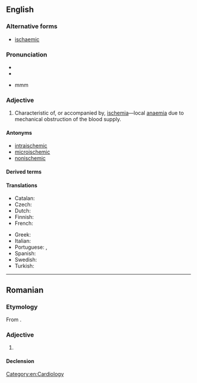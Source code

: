 ==English==

===Alternative forms===
* {{qualifier|UK}} [[ischaemic]]
{{root|en|ine-pro|*seǵʰ-}}

===Pronunciation===
* {{IPA|en|/ɪˈskiːmɪk/}}
* {{rhymes|en|iːmɪk|s=3}}
* {{hyphenation|en|is|che|mic}}mmm

===Adjective===
{{en-adj}}

# {{lb|en|pathology}} Characteristic of, or accompanied by, [[ischemia]]—local [[anaemia]] due to mechanical obstruction of the blood supply.

====Antonyms====
* [[intraischemic]]
* [[microischemic]]
* [[nonischemic]]

====Derived terms====
{{der4|en|extraischemic|ischemic cascade|ischemic colitis|ischemic hypoxia|[[transient ischemic attack]] (TIA)}}

====Translations====
{{trans-top|characteristic of, or accompanied by ischemia}}
* Catalan: {{t+|ca|isquèmic}}
* Czech: {{t|cs|ischemický|m}}
* Dutch: {{t+|nl|ischemische}}
* Finnish: {{t+|fi|iskeeminen}}
* French: {{t+|fr|ischémique}}
{{trans-mid}}
* Greek: {{t+|el|ισχαιμικός}}
* Italian: {{t+|it|ischemico}}
* Portuguese: {{t|pt|isquêmico}} {{qualifier|Brazil}}, {{t|pt|isquémico}} {{qualifier|Portugal}}
* Spanish: {{t+|es|isquémico}}
* Swedish: {{t|sv|ischemisk}}
* Turkish: {{t|tr|iskemik}}
{{trans-bottom}}

[[Category:en:Cardiology]]

----

==Romanian==

===Etymology===
From {{bor|ro|fr|ischémique}}.

===Adjective===
{{ro-adj}}

# {{l|en|ischemic}}

====Declension====
{{ro-decl-adj}}